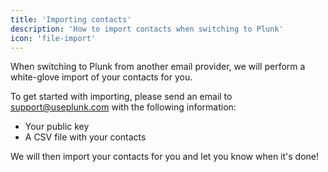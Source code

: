 ```yaml
---
title: 'Importing contacts'
description: 'How to import contacts when switching to Plunk'
icon: 'file-import'
---
```


When switching to Plunk from another email provider, we will perform a white-glove import of your contacts for you.

To get started with importing, please send an email to support@useplunk.com with the following information:
- Your public key
- A CSV file with your contacts

We will then import your contacts for you and let you know when it's done!